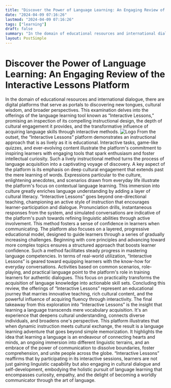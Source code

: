 ```yaml
---
title: "Discover the Power of Language Learning: An Engaging Review of the Interactive Lessons Platform"
date: "2024-04-09 07:16:26"
lastmod: "2024-04-09 07:16:26"
tags: ["learning"]
draft: false
summary: "In the domain of educational resources and international dialogue, there are digital platforms that serve as portals to discovering new tongues, cultural wisdom, and broader perspectives. This examination delves into the offerings of the language learning tool known as “Interactive Lessons,” promising an inspection of its compelling instructional design, the depth of cultural engagement it provides, and the transformative influence of acquiring language skills through interactive methods."
layout: PostSimple
---
```

# Discover the Power of Language Learning: An Engaging Review of the Interactive Lessons Platform
In the domain of educational resources and international dialogue, there are digital platforms that serve as portals to discovering new tongues, cultural wisdom, and broader perspectives. This examination delves into the offerings of the language learning tool known as “Interactive Lessons,” promising an inspection of its compelling instructional design, the depth of cultural engagement it provides, and the transformative influence of acquiring language skills through interactive methods.
<img alt="Logo" src="https://cdn.seniorsselection.com/src_image/307a9f10f561f86c54d1c796f83f6975.webp"/>
From the outset, the “Interactive Lessons” platform demonstrates an instructional approach that is as lively as it is educational. Interactive tasks, game-like quizzes, and ever-evolving content illustrate the platform's commitment to inspiring learners with engaging tools that spark enthusiasm and foster intellectual curiosity. Such a lively instructional method turns the process of language acquisition into a captivating voyage of discovery.
A key aspect of the platform is its emphasis on deep cultural engagement that extends past the mere learning of words. Expressions particular to the culture, enlightening anecdotes, and scenarios drawn from everyday life illustrate the platform's focus on contextual language learning. This immersion into culture greatly enriches language understanding by adding a layer of cultural literacy.
“Interactive Lessons” goes beyond one-directional teaching, championing an active style of instruction that encourages learner-participation and dialogue. Pronunciation drills, instantaneous responses from the system, and simulated conversations are indicative of the platform's push towards refining linguistic abilities through active involvement. This method fosters a sense of confidence in learners when communicating.
The platform also focuses on a layered, progressive educational model, designed to guide learners through a series of gradually increasing challenges. Beginning with core principles and advancing toward more complex topics ensures a structured approach that boosts learner confidence. Such a method facilitates steady progress in mastering language competencies.
In terms of real-world utilization, “Interactive Lessons” is geared toward equipping learners with the know-how for everyday conversations. Activities based on common scenarios, role-playing, and practical language point to the platform's role in training learners for authentic dialogues. This focus on practicality transforms the acquisition of language knowledge into actionable skill sets.
Concluding this review, the offerings of “Interactive Lessons” represent an educational journey that marries innovative teaching, rich cultural content, and the powerful influence of acquiring fluency through interactivity.
The final takeaway from this exploration into “Interactive Lessons” is the insight that learning a language transcends mere vocabulary acquisition. It's an experience that deepens cultural understanding, connects diverse individuals, and broadens one's perspective. This platform illustrates that when dynamic instruction meets cultural exchange, the result is a language learning adventure that goes beyond simple memorization. It highlights the idea that learning a language is an endeavour of connecting hearts and minds, an ongoing immersion into different linguistic terrains, and an embrace of the power of communication to dissolve boundaries, foster comprehension, and unite people across the globe. “Interactive Lessons” reaffirms that by participating in its interactive sessions, learners are not just gaining linguistic capability but also engaging in cultural dialogue and self-development, embodying the holistic pursuit of language learning that encompasses curiosity, empathy, and the delight of becoming a worldly communicator through the art of language.
        